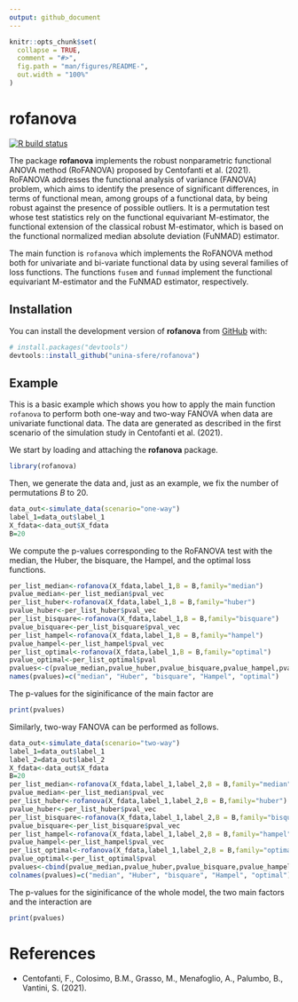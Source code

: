 ```yaml
---
output: github_document
---
```


<!-- README.md is generated from README.Rmd. Please edit that file -->

```r
knitr::opts_chunk$set(
  collapse = TRUE,
  comment = "#>",
  fig.path = "man/figures/README-",
  out.width = "100%"
)
```

# rofanova

<!-- badges: start -->
[![R build status](https://github.com/unina-sfere/rofanova/workflows/R-CMD-check/badge.svg)](https://github.com/unina-sfere/rofanova/actions)
<!-- badges: end -->

The package  **rofanova** implements the robust nonparametric functional ANOVA method (RoFANOVA) proposed by Centofanti et al. (2021).
RoFANOVA addresses the functional analysis of variance (FANOVA) problem, which aims to identify the presence of significant differences, in terms of
functional mean, among groups of a functional data, by being robust against the presence of possible outliers.
It is a permutation test whose test statistics rely on the functional equivariant M-estimator, the functional
extension of the classical robust M-estimator, which is based on the functional normalized median absolute deviation (FuNMAD) estimator.

The main function is `rofanova` which implements the RoFANOVA method both for univariate and bi-variate functional data by using several families of loss functions. The functions `fusem` and `funmad` implement the functional equivariant M-estimator and the FuNMAD estimator, respectively.

## Installation

You can install the development version of  **rofanova** from [GitHub](https://github.com/) with:

``` r
# install.packages("devtools")
devtools::install_github("unina-sfere/rofanova")
```

<!-- You can install the released version of rofanova from [CRAN](https://CRAN.R-project.org) with: -->

<!-- ``` r -->
<!-- install.packages("rofanova") -->
<!-- ``` -->

<!-- And the development version from [GitHub](https://github.com/) with: -->

<!-- ``` r -->
<!-- # install.packages("devtools") -->
<!-- devtools::install_github("unina-sfere/rofanova") -->
<!-- ``` -->
## Example

This is a basic example which shows you how to apply the  main function `rofanova`  to perform  both one-way and two-way FANOVA when data are univariate functional data.  The data are generated as described in the first scenario of the simulation study in Centofanti et al. (2021).

We start by loading and attaching the  **rofanova** package.
```r
library(rofanova)
```
Then, we generate the data and, just as an example, we fix the number of permutations $B$ to $20$.

```r
data_out<-simulate_data(scenario="one-way")
label_1=data_out$label_1
X_fdata<-data_out$X_fdata
B=20
```
We compute the p-values corresponding to the RoFANOVA test with the median, the Huber, the bisquare, the Hampel, and the optimal loss functions. 
```r
per_list_median<-rofanova(X_fdata,label_1,B = B,family="median")
pvalue_median<-per_list_median$pval_vec
per_list_huber<-rofanova(X_fdata,label_1,B = B,family="huber")
pvalue_huber<-per_list_huber$pval_vec
per_list_bisquare<-rofanova(X_fdata,label_1,B = B,family="bisquare")
pvalue_bisquare<-per_list_bisquare$pval_vec
per_list_hampel<-rofanova(X_fdata,label_1,B = B,family="hampel")
pvalue_hampel<-per_list_hampel$pval_vec
per_list_optimal<-rofanova(X_fdata,label_1,B = B,family="optimal")
pvalue_optimal<-per_list_optimal$pval
pvalues<-c(pvalue_median,pvalue_huber,pvalue_bisquare,pvalue_hampel,pvalue_optimal)
names(pvalues)=c("median", "Huber", "bisquare", "Hampel", "optimal")
```
The p-values for the siginificance of the main factor are
```r
print(pvalues)
```
Similarly, two-way FANOVA can be performed as follows.

```r
data_out<-simulate_data(scenario="two-way")
label_1=data_out$label_1
label_2=data_out$label_2
X_fdata<-data_out$X_fdata
B=20
per_list_median<-rofanova(X_fdata,label_1,label_2,B = B,family="median")
pvalue_median<-per_list_median$pval_vec
per_list_huber<-rofanova(X_fdata,label_1,label_2,B = B,family="huber")
pvalue_huber<-per_list_huber$pval_vec
per_list_bisquare<-rofanova(X_fdata,label_1,label_2,B = B,family="bisquare")
pvalue_bisquare<-per_list_bisquare$pval_vec
per_list_hampel<-rofanova(X_fdata,label_1,label_2,B = B,family="hampel")
pvalue_hampel<-per_list_hampel$pval_vec
per_list_optimal<-rofanova(X_fdata,label_1,label_2,B = B,family="optimal")
pvalue_optimal<-per_list_optimal$pval
pvalues<-cbind(pvalue_median,pvalue_huber,pvalue_bisquare,pvalue_hampel,pvalue_optimal)
colnames(pvalues)=c("median", "Huber", "bisquare", "Hampel", "optimal") 
```
The p-values for the siginificance of the whole model, the two main factors and the interaction are
```r
print(pvalues)
```
# References

* Centofanti, F., Colosimo, B.M., Grasso, M., Menafoglio, A., Palumbo, B., Vantini, S. (2021).
<!-- Sparse and Smooth Functional Data Clustering. -->
<!-- *arXiv preprint arXiv:2103.15224*. -->
